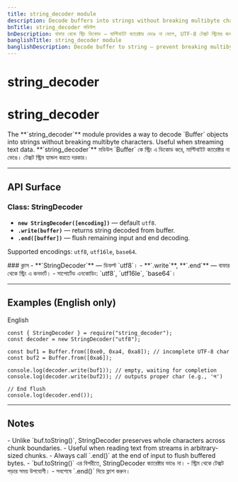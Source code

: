 ```yaml
---
title: string_decoder module
description: Decode buffers into strings without breaking multibyte characters — useful for streaming data like UTF-8 text.
bnTitle: string_decoder মডিউল
bnDescription: বাফার থেকে স্ট্রিং ডিকোড — মাল্টিবাইট ক্যারেক্টার ভেঙে না ফেলে, UTF-8 টেক্সট স্ট্রিমের জন্য উপযোগী।
banglishTitle: string_decoder module
banglishDescription: Decode buffer to string — prevent breaking multibyte chars, useful for UTF-8 text streams.
---
```


# <I18nEnglish>string_decoder</I18nEnglish>
# <I18nBangla>string_decoder</I18nBangla>


<I18nEnglish>
The **`string_decoder`** module provides a way to decode `Buffer` objects into strings without breaking multibyte characters. Useful when streaming text data.
</I18nEnglish>

<I18nBangla>
**`string_decoder`** মডিউল `Buffer` কে স্ট্রিং এ ডিকোড করে, মাল্টিবাইট ক্যারেক্টার না ভেঙে। টেক্সট স্ট্রিম হ্যান্ডল করতে দরকার।
</I18nBangla>



---

## API Surface

<I18nEnglish>

### Class: StringDecoder
- **`new StringDecoder([encoding])`** — default `utf8`.  
- **`.write(buffer)`** — returns string decoded from buffer.  
- **`.end([buffer])`** — flush remaining input and end decoding.  

Supported encodings: `utf8`, `utf16le`, `base64`.  

</I18nEnglish>

<I18nBangla>
### ক্লাস
- **`StringDecoder`** — ডিফল্ট `utf8`।  
- **`.write`**, **`.end`** — বাফার থেকে স্ট্রিং এ কনভার্ট।  
- সাপোর্টেড এনকোডিং: `utf8`, `utf16le`, `base64`।  
</I18nBangla>



---

## Examples (English only)

<Tabs defaultValue="english" className="w-full">
  <TabsList>
    <TabsTrigger value="english">English</TabsTrigger>
  </TabsList>

  <TabsContent value="english">

```bnl
const { StringDecoder } = require("string_decoder");
const decoder = new StringDecoder("utf8");

const buf1 = Buffer.from([0xe0, 0xa4, 0xa8]); // incomplete UTF-8 char
const buf2 = Buffer.from([0xa6]);

console.log(decoder.write(buf1)); // empty, waiting for completion
console.log(decoder.write(buf2)); // outputs proper char (e.g., 'न')

// End flush
console.log(decoder.end());
```
  </TabsContent>
</Tabs>

---

## Notes

<I18nEnglish>
- Unlike `buf.toString()`, StringDecoder preserves whole characters across chunk boundaries.  
- Useful when reading text from streams in arbitrary-sized chunks.  
- Always call `.end()` at the end of input to flush buffered bytes.  
</I18nEnglish>

<I18nBangla>
- `buf.toString()` এর বিপরীতে, StringDecoder ক্যারেক্টার ভাঙে না।  
- স্ট্রিম থেকে টেক্সট পড়ার সময় উপযোগী।  
- সবশেষে `.end()` দিয়ে ফ্লাশ করুন।  
</I18nBangla>



